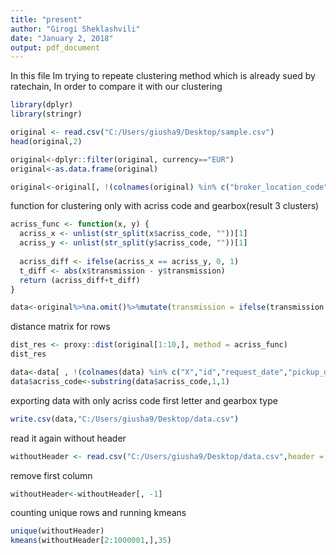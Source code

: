 ```yaml
---
title: "present"
author: "Girogi Sheklashvili"
date: "January 2, 2018"
output: pdf_document
---
```

In this file Im trying to repeate clustering method which is already sued by ratechain, In order to compare it with our clustering
```r
library(dplyr)
library(stringr)
```

```r
original <- read.csv("C:/Users/giusha9/Desktop/sample.csv")
head(original,2)
```
```r
original<-dplyr::filter(original, currency=="EUR")
original<-as.data.frame(original)
```
```r
original<-original[, !(colnames(original) %in% c("broker_location_code","rc_location_code","excess_included", "source","broker","source_country", "supplier_name","currency"))]
```

function for clustering only with acriss code and gearbox(result 3 clusters)
```r
acriss_func <- function(x, y) {
  acriss_x <- unlist(str_split(x$acriss_code, ""))[1]
  acriss_y <- unlist(str_split(y$acriss_code, ""))[1]
   
  acriss_diff <- ifelse(acriss_x == acriss_y, 0, 1)
  t_diff <- abs(x$transmission - y$transmission)
  return (acriss_diff+t_diff)
}

```

```r
data<-original%>%na.omit()%>%mutate(transmission = ifelse(transmission == "manual", 0, 1))

```
distance matrix for rows
```r

dist_res <- proxy::dist(original[1:10,], method = acriss_func)
dist_res
```
```r
data<-data[ , !(colnames(data) %in% c("X","id","request_date","pickup_date","pickup_time","return_time","rental_days","destination_country","car_class_name","model_name","total_price","price_per_day"))]
data$acriss_code<-substring(data$acriss_code,1,1)

```
exporting data with only acriss code first letter and gearbox type
```r
write.csv(data,"C:/Users/giusha9/Desktop/data.csv")

```
read it again without header
```r
withoutHeader <- read.csv("C:/Users/giusha9/Desktop/data.csv",header = FALSE)
```
remove first column
```r
withoutHeader<-withoutHeader[, -1]
```
counting unique rows and running kmeans
```r
unique(withoutHeader)
kmeans(withoutHeader[2:1000001,],35)
```

